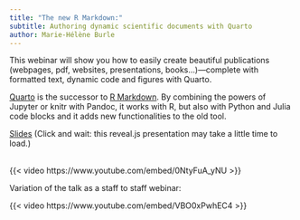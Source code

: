 ```yaml
---
title: "The new R Markdown:"
subtitle: Authoring dynamic scientific documents with Quarto
author: Marie-Hélène Burle
---
```


:::{.def}

This webinar will show you how to easily create beautiful publications (webpages, pdf, websites, presentations, books…)—complete with formatted text, dynamic code and figures with Quarto.

[Quarto](https://quarto.org/) is the successor to [R Markdown](https://rmarkdown.rstudio.com/). By combining the powers of Jupyter or knitr with Pandoc, it works with R, but also with Python and Julia code blocks and it adds new functionalities to the old tool.

:::

[Slides](quarto_webinar_slides.qmd){.btn .btn-outline-primary} [(Click and wait: this reveal.js presentation may take a little time to load.)]{.inlinenote}
<br><br>

{{< video https://www.youtube.com/embed/0NtyFuA_yNU >}}
<br>

:::{.example}

Variation of the talk as a staff to staff webinar:

:::

{{< video https://www.youtube.com/embed/VBO0xPwhEC4 >}}
